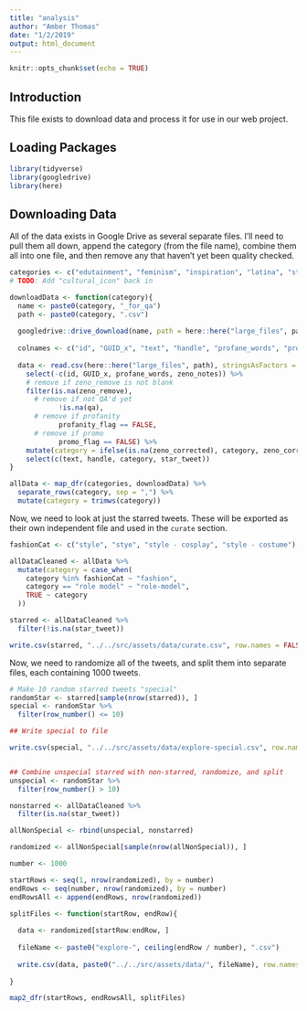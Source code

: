 ```yaml
---
title: "analysis"
author: "Amber Thomas"
date: "1/2/2019"
output: html_document
---
```


```r
knitr::opts_chunk$set(echo = TRUE)
```

## Introduction

This file exists to download data and process it for use in our web project. 

## Loading Packages

```r
library(tidyverse)
library(googledrive)
library(here)
```

## Downloading Data

All of the data exists in Google Drive as several separate files. I'll need to pull them all down, append the category (from the file name), combine them all into one file, and then remove any that haven't yet been quality checked. 

```r
categories <- c("edutainment", "feminism", "inspiration", "latina", "style", "travel")
# TODO: Add "cultural_icon" back in
```

```r
downloadData <- function(category){
  name <- paste0(category, "_for_qa")
  path <- paste0(category, ".csv")
  
  googledrive::drive_download(name, path = here::here("large_files", path), type = "csv", overwrite = TRUE)
  
  colnames <- c("id", "GUID_x", "text", "handle", "profane_words", "profanity_flag", "promo_flag", "categories", "primary_category", "parent_categories", "zeno_notes", "zeno_remove", "zeno_corrected", "star_tweet", "qa")
  
  data <- read.csv(here::here("large_files", path), stringsAsFactors = FALSE, header = TRUE, col.names = colnames, na.strings = c("", " ")) %>%
    select(-c(id, GUID_x, profane_words, zeno_notes)) %>%
    # remove if zeno_remove is not blank
    filter(is.na(zeno_remove),
      # remove if not QA'd yet
            !is.na(qa),
      # remove if profanity
            profanity_flag == FALSE,
      # remove if promo
            promo_flag == FALSE) %>%
    mutate(category = ifelse(is.na(zeno_corrected), category, zeno_corrected)) %>% 
    select(c(text, handle, category, star_tweet))
}
```

```r
allData <- map_dfr(categories, downloadData) %>% 
  separate_rows(category, sep = ",") %>% 
  mutate(category = trimws(category))
```


Now, we need to look at just the starred tweets. These will be exported as their own independent file and used in the `curate` section. 

```r
fashionCat <- c("style", "stye", "style - cosplay", "style - costume")

allDataCleaned <- allData %>% 
  mutate(category = case_when(
    category %in% fashionCat ~ "fashion",
    category == "role model" ~ "role-model", 
    TRUE ~ category
  ))

starred <- allDataCleaned %>% 
  filter(!is.na(star_tweet))

write.csv(starred, "../../src/assets/data/curate.csv", row.names = FALSE, na = "")
```

Now, we need to randomize all of the tweets, and split them into separate files, each containing 1000 tweets. 

```r
# Make 10 random starred tweets "special"
randomStar <- starred[sample(nrow(starred)), ]
special <- randomStar %>% 
  filter(row_number() <= 10)

## Write special to file

write.csv(special, "../../src/assets/data/explore-special.csv", row.names = FALSE, na = "")


## Combine unspecial starred with non-starred, randomize, and split
unspecial <- randomStar %>% 
  filter(row_number() > 10)

nonstarred <- allDataCleaned %>% 
  filter(is.na(star_tweet))

allNonSpecial <- rbind(unspecial, nonstarred)

randomized <- allNonSpecial[sample(nrow(allNonSpecial)), ]
```

```r
number <- 1000

startRows <- seq(1, nrow(randomized), by = number) 
endRows <- seq(number, nrow(randomized), by = number)
endRowsAll <- append(endRows, nrow(randomized))

splitFiles <- function(startRow, endRow){
  
  data <- randomized[startRow:endRow, ]
  
  fileName <- paste0("explore-", ceiling(endRow / number), ".csv")
  
  write.csv(data, paste0("../../src/assets/data/", fileName), row.names = FALSE, na = "")
  
}

map2_dfr(startRows, endRowsAll, splitFiles)
```



